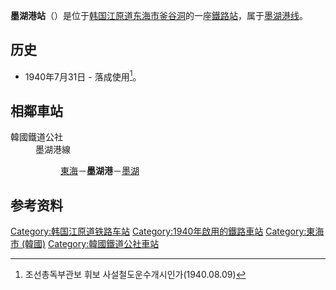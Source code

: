 {{coord|37|32|23.47|N|129|6|43.57|E|display=title|region:KR-42_type:railwaystation}}
{{朝鮮半島車站資訊
|公司色 = #0066b3
|文字色 = 
|站名 = 墨湖港站<br />{{lang|en|Mukhohang}}
|圖片 =Korail Mukhohang Line Mukhohang Station.jpg
|pxl = 
|圖片說明 =车站全景
|車站編號 = 
|前一站 = [[东海站_(江原道)|东海]]
|前一站距離 = 5.1
|後一站距離 = 0.8
|後一站 = [[墨湖站|墨湖]]
|距離 =5.1
|起點站 = [[东海站_(江原道)|东海]]
|所屬路線 = [[墨湖港线|墨湖港线]]
|諺文 = 묵호항역
|朝鮮漢字 = 墨湖港驛
|文觀部式 =Mukhohang-yeok
|馬-賴式 =
|副站名 = 
|停站路線數 = 
|所屬公司 = [[韩国铁道公社|韩国铁道公社]]
|所在地 =[[江原道_(韩国)|江原道]][[东海市_(韩国)|东海市]][[釜谷洞|釜谷洞]]2-1
|車站構造 = 地面車站
|月台配置 = 
|啟用年月日 =1940年7月31日
|廢站年月日 = 
|上下車人次 =
|統計年度 =
|轉車 = 
|備註 = 
|全寬備註 = 
}}

'''墨湖港站'''（{{kor|諺=묵호항역|漢=墨湖港驛|羅=Mukhohang yeok|f=y}}）是位于[[韩国|韩国]][[江原道_(韩国)|江原道]][[东海市_(韩国)|东海市]][[釜谷洞|釜谷洞]]的一座[[鐵路站|鐵路站]]，属于[[墨湖港线|墨湖港线]]。

== 历史 ==
*1940年7月31日 - 落成使用<ref>조선총독부관보 휘보 사설철도운수개시인가(1940.08.09)</ref>。

== 相鄰車站 ==
;韓國鐵道公社
:墨湖港線
::[[東海站_(江原道)|東海]]－'''墨湖港'''－[[墨湖站|墨湖]]

== 参考资料 ==
{{reflist}}

{{墨湖港线}}

[[Category:韩国江原道铁路车站|Category:韩国江原道铁路车站]]
[[Category:1940年啟用的鐵路車站|Category:1940年啟用的鐵路車站]]
[[Category:東海市_(韓國)|Category:東海市 (韓國)]]
[[Category:韓國鐵道公社車站|Category:韓國鐵道公社車站]]